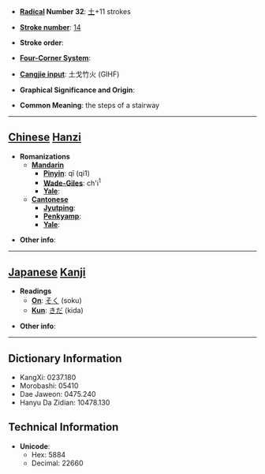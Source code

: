 * '''[[Wiktionary:Chinese radical index| Radical]] Number 32''': [[Wiktionary:Chinese radical index 土|土]]+11 strokes

* '''[[Wiktionary:Chinese total strokes index|Stroke number]]''': [[Wiktionary:Chinese total strokes index 14|14]]

* '''Stroke order''': 

* '''[[Wiktionary:Chinese four corner index|Four-Corner System]]''': 

* '''[[Wiktionary:Chinese Cangjie index|Cangjie input]]''': 土戈竹火 (GIHF)

* '''Graphical Significance and Origin''': 

* '''Common Meaning''': the steps of a stairway

----

== [[Chinese]] [[Hanzi]] ==

* '''Romanizations'''
** '''[[Mandarin]]'''
*** '''[[Pinyin]]''': qī (qi1)
*** '''[[Wade-Giles]]''': ch'i<sup>1</sup>
*** '''[[Yale]]''': 
** '''[[Cantonese]]'''
*** '''[[Jyutping]]''':
*** '''[[Penkyamp]]''': 
*** '''[[Yale]]''': 

* '''Other info''': 

----

== [[Japanese]] [[Kanji]] ==

* '''Readings'''
** '''[[On]]''': [[そく]] (soku)
** '''[[Kun]]''': [[きだ]] (kida)

* '''Other info''':  

----

== Dictionary Information ==

* KangXi: 0237.180
* Morobashi: 05410
* Dae Jaweon: 0475.240
* Hanyu Da Zidian: 10478.130

== Technical Information ==

* '''Unicode''':
** Hex: 5884
** Decimal: 22660